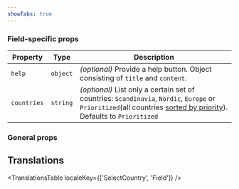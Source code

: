 ```yaml
---
showTabs: true
---
```



### Field-specific props

| Property    | Type     | Description                                                                                                                                                                                                                                                      |
| ----------- | -------- | ---------------------------------------------------------------------------------------------------------------------------------------------------------------------------------------------------------------------------------------------------------------- |
| `help`      | `object` | _(optional)_ Provide a help button. Object consisting of `title` and `content`.                                                                                                                                                                                  |
| `countries` | `string` | _(optional)_ List only a certain set of countries: `Scandinavia`, `Nordic`, `Europe` or `Prioritized`(all countries [sorted by priority](/uilib/extensions/forms/feature-fields/SelectCountry/#filter-or-prioritize-country-listing)). Defaults to `Prioritized` |

### General props

<PropertiesTable props={fieldProperties} />

## Translations

<TranslationsTable localeKey={['SelectCountry', 'Field']} />
